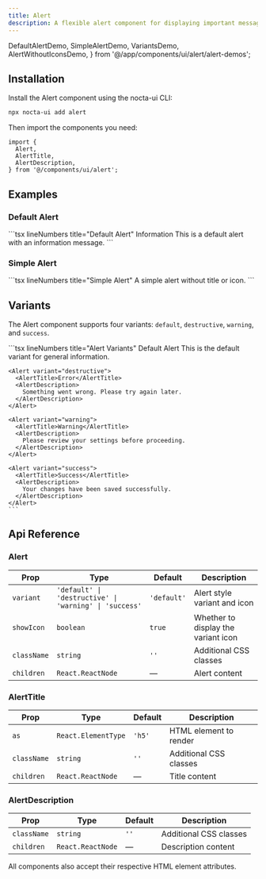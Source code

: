 ```yaml
---
title: Alert
description: A flexible alert component for displaying important messages with multiple variants and dark mode support
---
```


  DefaultAlertDemo,
  SimpleAlertDemo,
  VariantsDemo,
  AlertWithoutIconsDemo,
} from '@/app/components/ui/alert/alert-demos';

## Installation
<Steps>
<Step>
Install the Alert component using the nocta-ui CLI:

```bash lineNumbers title="Terminal"
npx nocta-ui add alert
```
</Step>
<Step>
Then import the components you need:

```tsx lineNumbers title="Import"
import {
  Alert,
  AlertTitle,
  AlertDescription,
} from '@/components/ui/alert';
```
</Step>
</Steps>

## Examples

### Default Alert

<DocsTabs defaultValue="preview">
  <DocsTab value="preview" lineNumbers title="Preview">
    <DefaultAlertDemo />
  </DocsTab>
  <DocsTab value="code" lineNumbers title="Code">
    ```tsx lineNumbers title="Default Alert"
    <Alert>
      <AlertTitle>Information</AlertTitle>
      <AlertDescription>
        This is a default alert with an information message.
      </AlertDescription>
    </Alert>
    ```
  </DocsTab>
</DocsTabs>

### Simple Alert

<DocsTabs defaultValue="preview">
  <DocsTab value="preview" lineNumbers title="Preview">
    <SimpleAlertDemo />
  </DocsTab>
  <DocsTab value="code" lineNumbers title="Code">
    ```tsx lineNumbers title="Simple Alert"
    <Alert showIcon="false">
      <AlertDescription>
        A simple alert without title or icon.
      </AlertDescription>
    </Alert>
    ```
  </DocsTab>
</DocsTabs>

## Variants

The Alert component supports four variants: `default`, `destructive`, `warning`, and `success`.

<DocsTabs defaultValue="preview">
  <DocsTab value="preview" lineNumbers title="Preview">
    <VariantsDemo />
  </DocsTab>
  <DocsTab value="code" lineNumbers title="Code">
    ```tsx lineNumbers title="Alert Variants"
    <Alert variant="default">
      <AlertTitle>Default Alert</AlertTitle>
      <AlertDescription>
        This is the default variant for general information.
      </AlertDescription>
    </Alert>

    <Alert variant="destructive">
      <AlertTitle>Error</AlertTitle>
      <AlertDescription>
        Something went wrong. Please try again later.
      </AlertDescription>
    </Alert>

    <Alert variant="warning">
      <AlertTitle>Warning</AlertTitle>
      <AlertDescription>
        Please review your settings before proceeding.
      </AlertDescription>
    </Alert>

    <Alert variant="success">
      <AlertTitle>Success</AlertTitle>
      <AlertDescription>
        Your changes have been saved successfully.
      </AlertDescription>
    </Alert>
    ```
  </DocsTab>
</DocsTabs>

## Api Reference

### Alert

| Prop | Type | Default | Description |
|------|------|---------|-------------|
| `variant` | `'default' \| 'destructive' \| 'warning' \| 'success'` | `'default'` | Alert style variant and icon |
| `showIcon` | `boolean` | `true` | Whether to display the variant icon |
| `className` | `string` | `''` | Additional CSS classes |
| `children` | `React.ReactNode` | — | Alert content |

### AlertTitle

| Prop | Type | Default | Description |
|------|------|---------|-------------|
| `as` | `React.ElementType` | `'h5'` | HTML element to render |
| `className` | `string` | `''` | Additional CSS classes |
| `children` | `React.ReactNode` | — | Title content |

### AlertDescription

| Prop | Type | Default | Description |
|------|------|---------|-------------|
| `className` | `string` | `''` | Additional CSS classes |
| `children` | `React.ReactNode` | — | Description content |

All components also accept their respective HTML element attributes.
